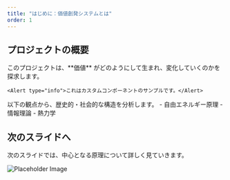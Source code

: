 ```yaml
---
title: "はじめに：価値創発システムとは"
order: 1
---
```



## プロジェクトの概要

<Columns>
  <Column>
    このプロジェクトは、**価値** がどのようにして生まれ、変化していくのかを探求します。

    <Alert type="info">これはカスタムコンポーネントのサンプルです。</Alert>

  </Column>
  <Column>
    以下の観点から、歴史的・社会的な構造を分析します。
    - 自由エネルギー原理
    - 情報理論
    - 熱力学
  </Column>
</Columns>

## 次のスライドへ

次のスライドでは、中心となる原理について詳しく見ていきます。

<div style={{ position: 'relative', width: '100%', paddingBottom: '56.25%' }}>
  <Image
    src="/placeholder.svg"
    alt="Placeholder Image"
    layout="fill"
    objectFit="cover"
  />
</div> 